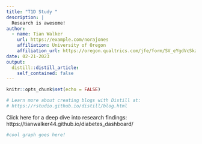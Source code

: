 ```yaml
---
title: "T1D Study "
description: |
  Research is awesome!
author:
  - name: Tian Walker
    url: https://example.com/norajones
    affiliation: University of Oregon
    affiliation_url: https://oregon.qualtrics.com/jfe/form/SV_eYgdVcSkzMaww5g
date: 02-21-2023
output:
  distill::distill_article:
    self_contained: false
---
```


```r
knitr::opts_chunk$set(echo = FALSE)

# Learn more about creating blogs with Distill at:
# https://rstudio.github.io/distill/blog.html

```

Click here for a deep dive into research findings:
https://tianwalker44.github.io/diabetes_dashboard/

```r
#cool graph goes here! 
```


